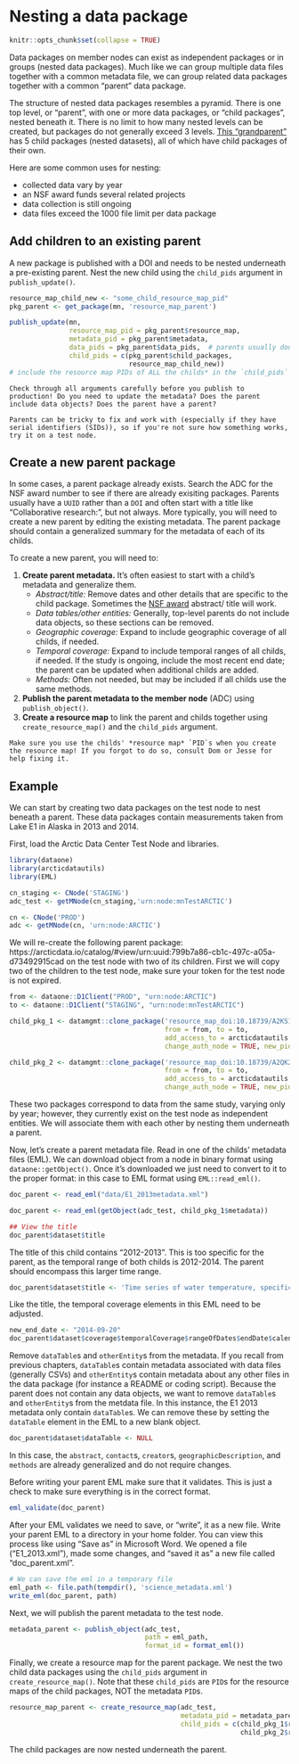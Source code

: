 # Nesting a data package

```r
knitr::opts_chunk$set(collapse = TRUE)
```

Data packages on member nodes can exist as independent packages or in groups (nested data packages). Much like we can group multiple data files together with a common metadata file, we can group related data packages together with a common "parent" data package.

The structure of nested data packages resembles a pyramid. There is one top level, or "parent", with one or more data packages, or "child packages", nested beneath it. There is no limit to how many nested levels can be created, but packages do not generally exceed 3 levels. <a href = 'https://arcticdata.io/catalog/#view/urn:uuid:b0eef8b3-5f8a-4799-b823-eebcbee047e3' target='_blank'>This "grandparent"</a> has 5 child packages (nested datasets), all of which have child packages of their own.   

Here are some common uses for nesting:  

* collected data vary by year
* an NSF award funds several related projects 
* data collection is still ongoing 
* data files exceed the 1000 file limit per data package

## Add children to an existing parent

A new package is published with a DOI and needs to be nested underneath a pre-existing parent. 
Nest the new child using the `child_pids` argument in `publish_update()`. 

```r
resource_map_child_new <- "some_child_resource_map_pid"
pkg_parent <- get_package(mn, 'resource_map_parent')

publish_update(mn,
               resource_map_pid = pkg_parent$resource_map,
               metadata_pid = pkg_parent$metadata,
               data_pids = pkg_parent$data_pids,  # parents usually don't contain data, but better to be safe
               child_pids = c(pkg_parent$child_packages, 
                              resource_map_child_new))
# include the resource map PIDs of ALL the childs* in the `child_pids` argument, otherwise the nesting relationships between any omitted childs and the parent will be deleted
```

```block
Check through all arguments carefully before you publish to production! Do you need to update the metadata? Does the parent include data objects? Does the parent have a parent? 

Parents can be tricky to fix and work with (especially if they have serial identifiers (SIDs)), so if you're not sure how something works, try it on a test node.
```

## Create a new parent package

In some cases, a parent package already exists. Search the ADC for the NSF award number to see if there are already exisiting packages. Parents usually have a `UUID` rather than a `DOI` and often start with a title like "Collaborative research:", but not always. More typically, you will need to create a new parent by editing the existing metadata. The parent package should contain a generalized summary for the metadata of each of its childs. 

To create a new parent, you will need to:

1. **Create parent metadata.** It's often easiest to start with a child's metadata and generalize them.
    - *Abstract/title:* Remove dates and other details that are specific to the child package. Sometimes the <a href = 'https://www.nsf.gov/awardsearch/' target='_blank'>NSF award</a> abstract/ title will work.
    - *Data tables/other entities:* Generally, top-level parents do not include data objects, so these sections can be removed.
    - *Geographic coverage:* Expand to include geographic coverage of all childs, if needed.
    - *Temporal coverage:* Expand to include temporal ranges of all childs, if needed. If the study is ongoing, include the most recent end date; the parent can be updated when additional childs are added.
    - *Methods:* Often not needed, but may be included if all childs use the same methods.
2. **Publish the parent metadata to the member node** (ADC) using `publish_object()`.
3. **Create a resource map** to link the parent and childs together using `create_resource_map()` and the `child_pids` argument.

```block
Make sure you use the childs' *resource map* `PID`s when you create the resource map! If you forgot to do so, consult Dom or Jesse for help fixing it.
```

## Example

We can start by creating two data packages on the test node to nest beneath a parent. These data packages contain measurements taken from Lake E1 in Alaska in 2013 and 2014.  

First, load the Arctic Data Center Test Node and libraries.
  
```r
library(dataone)
library(arcticdatautils)
library(EML)

cn_staging <- CNode('STAGING')
adc_test <- getMNode(cn_staging,'urn:node:mnTestARCTIC')

cn <- CNode('PROD')
adc <- getMNode(cn, 'urn:node:ARCTIC')
```

We will re-create the following parent package: https://arcticdata.io/catalog/#view/urn:uuid:799b7a86-cb1c-497c-a05a-d73492915cad on the test node with two of its children. First we will copy two of the children to the test node, make sure your token for the test node is not expired.

```r
from <- dataone::D1Client("PROD", "urn:node:ARCTIC")
to <- dataone::D1Client("STAGING", "urn:node:mnTestARCTIC")

child_pkg_1 <- datamgmt::clone_package('resource_map_doi:10.18739/A2KS1R',
                                       from = from, to = to,
                                       add_access_to = arcticdatautils:::get_token_subject(),
                                       change_auth_node = TRUE, new_pid = TRUE)

child_pkg_2 <- datamgmt::clone_package('resource_map_doi:10.18739/A2QK29',
                                       from = from, to = to,
                                       add_access_to = arcticdatautils:::get_token_subject(),
                                       change_auth_node = TRUE, new_pid = TRUE)
```

These two packages correspond to data from the same study, varying only by year; however, they currently exist on the test node as independent entities. We will associate them with each other by nesting them underneath a parent. 

Now, let's create a parent metadata file. Read in one of the childs' metadata files (EML). We can download object from a node in binary format using `dataone::getObject()`.  Once it's downloaded we just need to convert to it to the proper format: in this case to EML format using `EML::read_eml()`. 
  
```r
doc_parent <- read_eml("data/E1_2013metadata.xml")
```

```r
doc_parent <- read_eml(getObject(adc_test, child_pkg_1$metadata))
```

```r
## View the title 
doc_parent$dataset$title
```

The title of this child contains "2012-2013". This is too specific for the parent, as the temporal range of both childs is 2012-2014. The parent should encompass this larger time range. 
  
```r
doc_parent$dataset$title <- 'Time series of water temperature, specific conductance, and oxygen from Lake E1, North Slope, Alaska, 2012-2014'
```
  
Like the title, the temporal coverage elements in this EML need to be adjusted. 

```r
new_end_date <- "2014-09-20"
doc_parent$dataset$coverage$temporalCoverage$rangeOfDates$endDate$calendarDate <- new_end_date
```

Remove `dataTable`s and `otherEntity`s from the metadata. If you recall from previous chapters, `dataTable`s contain metadata associated with data files (generally CSVs) and `otherEntity`s contain metadata about any other files in the data package (for instance a README or coding script). Because the parent does not contain any data objects, we want to remove `dataTable`s and `otherEntity`s from the metdata file. In this instance, the E1 2013 metadata only contain `dataTable`s. We can remove these by setting the `dataTable` element in the EML to a new blank object.
  
```r
doc_parent$dataset$dataTable <- NULL
```

In this case, the `abstract`, `contact`s, `creator`s, `geographicDescription`, and `methods` are already generalized and do not require changes. 
  
Before writing your parent EML make sure that it validates. This is just a check to make sure everything is in the correct format.  
  
```r
eml_validate(doc_parent)
```
  
After your EML validates we need to save, or "write", it as a new file. Write your parent EML to a directory in your home folder. You can view this process like using "Save as" in Microsoft Word. We opened a file ("E1_2013.xml"), made some changes, and "saved it as" a new file called "doc_parent.xml".  
  
```r
# We can save the eml in a temporary file 
eml_path <- file.path(tempdir(), 'science_metadata.xml')
write_eml(doc_parent, path)
```
  
Next, we will publish the parent metadata to the test node.  
  
```r
metadata_parent <- publish_object(adc_test, 
                                  path = eml_path, 
                                  format_id = format_eml())
```

Finally, we create a resource map for the parent package. We nest the two child data packages using the `child_pids` argument in `create_resource_map()`.  Note that these `child_pids` are `PID`s for the resource maps of the child packages, NOT the metadata `PID`s.
  
```r
resource_map_parent <- create_resource_map(adc_test, 
                                           metadata_pid = metadata_parent,
                                           child_pids = c(child_pkg_1$resource_map,
                                                          child_pkg_2$resource_map))
```
  
The child packages are now nested underneath the parent.
